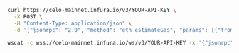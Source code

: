 
<Tabs>
  <TabItem value="cURL">

```bash
curl https://celo-mainnet.infura.io/v3/YOUR-API-KEY \
  -X POST \
  -H "Content-Type: application/json" \
  -d '{"jsonrpc": "2.0", "method": "eth_estimateGas", "params": [{"from": "0x9cE564c7d09f88E7d8233Cdd3A4d7AC42aBFf3aC", "to": "0xd46e8dd67c5d32be8058bb8eb970870f07244567", "value": "0x9184e72a"}], "id": 1}'
```

  </TabItem>
  <TabItem value="WSS">

```bash
wscat -c wss://celo-mainnet.infura.io/ws/v3/YOUR-API-KEY -x '{"jsonrpc": "2.0", "method": "eth_estimateGas", "params": [{"from": "0x9cE564c7d09f88E7d8233Cdd3A4d7AC42aBFf3aC", "to": "0xd46e8dd67c5d32be8058bb8eb970870f07244567", "value": "0x9184e72a"}], "id": 1}'
```

  </TabItem>
</Tabs>
